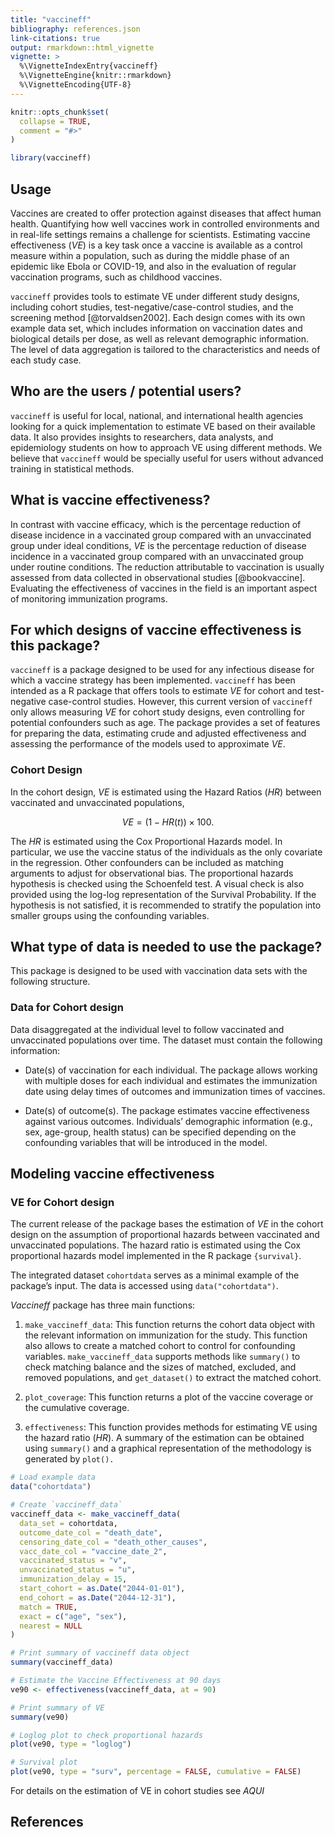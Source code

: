 ```yaml
---
title: "vaccineff"
bibliography: references.json
link-citations: true
output: rmarkdown::html_vignette
vignette: >
  %\VignetteIndexEntry{vaccineff}
  %\VignetteEngine{knitr::rmarkdown}
  %\VignetteEncoding{UTF-8}
---
```


```r
knitr::opts_chunk$set(
  collapse = TRUE,
  comment = "#>"
)
```

```r
library(vaccineff)
```

## Usage

Vaccines are created to offer protection against diseases that affect human health. Quantifying how well vaccines work in controlled environments and in real-life settings remains a challenge for scientists. Estimating vaccine effectiveness ($VE$) is a key task once a vaccine is available as a control measure within a population, such as during the middle phase of an epidemic like Ebola or COVID-19, and also in the evaluation of regular vaccination programs, such as childhood vaccines.

`vaccineff` provides tools to estimate VE under different study designs, including cohort studies, test-negative/case-control studies, and the screening method [@torvaldsen2002]. Each design comes with its own example data set, which includes information on vaccination dates and biological details per dose, as well as relevant demographic information. The level of data aggregation is tailored to the characteristics and needs of each study case. 

## Who are the users / potential users?

`vaccineff` is useful for local, national, and international health agencies looking for a quick implementation to estimate VE based on their available data. It also provides insights to researchers, data analysts, and epidemiology students on how to approach VE using different methods. We believe that `vaccineff` would be specially useful for users without advanced training in statistical methods.

## What is vaccine effectiveness?

In contrast with vaccine efficacy, which is the percentage reduction of disease incidence in a vaccinated group compared with an unvaccinated group under ideal conditions, $VE$ is the percentage reduction of disease incidence in a vaccinated group compared with an unvaccinated group under routine conditions. The reduction attributable to vaccination is usually assessed from data collected in observational studies [@bookvaccine]. Evaluating the effectiveness of vaccines in the field is an important aspect of monitoring immunization programs. 

## For which designs of vaccine effectiveness is this package?

`vaccineff` is a package designed to be used for any infectious disease for which a vaccine strategy has been implemented. `vaccineff` has been intended as a R package that offers tools to estimate  $VE$ for cohort  and test-negative case-control studies. However, this current version of `vaccineff` only allows measuring $VE$ for cohort study designs, even controlling for potential confounders such as age. The package provides a set of features for preparing the data, estimating crude and adjusted effectiveness and  assessing the performance of  the models used to approximate $VE$.

### Cohort Design

In the cohort design, $VE$ is estimated using the Hazard Ratios ($HR$) between vaccinated and unvaccinated populations,

$$VE = (1-HR(t))\times100.$$

The $HR$ is estimated using the Cox Proportional Hazards model. In particular, we use the vaccine status of the individuals as the only covariate in the regression. Other confounders can be included as matching arguments to adjust for observational bias. The proportional hazards hypothesis is checked using the Schoenfeld test. A visual check is also provided using the log-log representation of the Survival Probability. If the hypothesis is not satisfied, it is recommended to stratify the population into smaller groups using the confounding variables.

## What type of data is needed to use the package?

This package is designed to be used with vaccination data sets with the following structure.

### Data for Cohort design

Data disaggregated at the individual level to follow vaccinated and unvaccinated populations over time. The dataset must contain the following information:

- Date(s) of vaccination for each individual. The package allows working with multiple doses for each individual and estimates the immunization date using delay times of outcomes and immunization times of vaccines.

- Date(s) of outcome(s). The package estimates vaccine effectiveness against various outcomes.
Individuals' demographic information (e.g., sex, age-group, health status) can be specified depending on the confounding variables that will be introduced in the model.

## Modeling vaccine effectiveness

### VE for Cohort design

The current release of the package bases the estimation of $VE$ in the cohort design on the assumption of proportional hazards between vaccinated and unvaccinated populations. The hazard ratio is estimated using the Cox proportional hazards model implemented in the R package `{survival}`.

The integrated dataset `cohortdata` serves as a minimal example of the package's input. The data is accessed using `data("cohortdata")`.

*Vaccineff* package has three main functions:


1. `make_vaccineff_data`: This function returns  the cohort data object with the relevant information on immunization for the study. This function also allows to create a matched cohort  to control for confounding variables. `make_vaccineff_data`  supports methods like `summary()` to check matching balance and the sizes of matched, excluded, and removed populations, and `get_dataset()` to extract the matched cohort.

2.  `plot_coverage`: This function returns a plot of the vaccine coverage or the cumulative coverage.

3. `effectiveness`: This function provides methods for estimating VE using the hazard ratio ($HR$). A summary of the estimation can be obtained using `summary()` and a graphical representation of the methodology is generated by `plot().`


```r
# Load example data
data("cohortdata")

# Create `vaccineff_data`
vaccineff_data <- make_vaccineff_data(
  data_set = cohortdata,
  outcome_date_col = "death_date",
  censoring_date_col = "death_other_causes",
  vacc_date_col = "vaccine_date_2",
  vaccinated_status = "v",
  unvaccinated_status = "u",
  immunization_delay = 15,
  start_cohort = as.Date("2044-01-01"),
  end_cohort = as.Date("2044-12-31"),
  match = TRUE,
  exact = c("age", "sex"),
  nearest = NULL
)

# Print summary of vaccineff data object
summary(vaccineff_data)

# Estimate the Vaccine Effectiveness at 90 days
ve90 <- effectiveness(vaccineff_data, at = 90)

# Print summary of VE
summary(ve90)

# Loglog plot to check proportional hazards
plot(ve90, type = "loglog")

# Survival plot
plot(ve90, type = "surv", percentage = FALSE, cumulative = FALSE)
```
For details on the estimation of VE in cohort studies see *AQUI* 

## References
